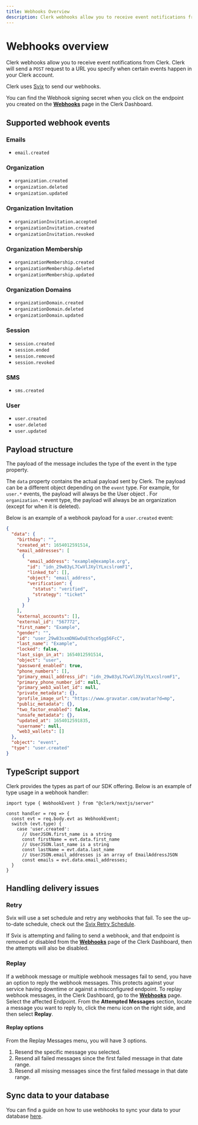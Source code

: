 ```yaml
---
title: Webhooks Overview
description: Clerk webhooks allow you to receive event notifications from Clerk. Clerk will send a POST request to a URL you specify when certain events happen in your Clerk account.
---
```


# Webhooks overview

Clerk webhooks allow you to receive event notifications from Clerk. Clerk will send a `POST` request to a URL you specify when certain events happen in your Clerk account.

Clerk uses [Svix](https://svix.com/) to send our webhooks.

You can find the Webhook signing secret when you click on the endpoint you created on the **[Webhooks](https://dashboard.clerk.com/last-active?path=webhooks)** page in the Clerk Dashboard.

## Supported webhook events

### Emails

- `email.created`

### Organization

- `organization.created`
- `organization.deleted`
- `organization.updated`

### Organization Invitation

- `organizationInvitation.accepted`
- `organizationInvitation.created`
- `organizationInvitation.revoked`

### Organization Membership

- `organizationMembership.created`
- `organizationMembership.deleted`
- `organizationMembership.updated`

### Organization Domains

- `organizationDomain.created`
- `organizationDomain.deleted`
- `organizationDomain.updated`

### Session

- `session.created`
- `session.ended`
- `session.removed`
- `session.revoked`

### SMS

- `sms.created`

### User

- `user.created`
- `user.deleted`
- `user.updated`

## Payload structure

The payload of the message includes the type of the event in the type property.

The `data` property contains the actual payload sent by Clerk. The payload can be a different object depending on the `event` type. For example, for `user.*` events, the payload will always be the User object . For `organization.*` event type, the payload will always be an organization (except for when it is deleted).

Below is an example of a webhook payload for a `user.created` event:

```json
{
  "data": {
    "birthday": "",
    "created_at": 1654012591514,
    "email_addresses": [
      {
        "email_address": "example@example.org",
        "id": "idn_29w83yL7CwVlJXylYLxcslromF1",
        "linked_to": [],
        "object": "email_address",
        "verification": {
          "status": "verified",
          "strategy": "ticket"
        }
      }
    ],
    "external_accounts": [],
    "external_id": "567772",
    "first_name": "Example",
    "gender": "",
    "id": "user_29w83sxmDNGwOuEthce5gg56FcC",
    "last_name": "Example",
    "locked": false,
    "last_sign_in_at": 1654012591514,
    "object": "user",
    "password_enabled": true,
    "phone_numbers": [],
    "primary_email_address_id": "idn_29w83yL7CwVlJXylYLxcslromF1",
    "primary_phone_number_id": null,
    "primary_web3_wallet_id": null,
    "private_metadata": {},
    "profile_image_url": "https://www.gravatar.com/avatar?d=mp",
    "public_metadata": {},
    "two_factor_enabled": false,
    "unsafe_metadata": {},
    "updated_at": 1654012591835,
    "username": null,
    "web3_wallets": []
  },
  "object": "event",
  "type": "user.created"
}
```

## TypeScript support

Clerk provides the types as part of our SDK offering. Below is an example of type usage in a webhook handler:

```tsx
import type { WebhookEvent } from "@clerk/nextjs/server"

const handler = req => {
  const evt = req.body.evt as WebhookEvent;
  switch (evt.type) {
    case 'user.created':
      // UserJSON.first_name is a string
      const firstName = evt.data.first_name
      // UserJSON.last_name is a string
      const lastName = evt.data.last_name
      // UserJSON.email_addresses is an array of EmailAddressJSON
      const emails = evt.data.email_addresses;
  }
}
```

## Handling delivery issues

### Retry

Svix will use a set schedule and retry any webhooks that fail. To see the up-to-date schedule, check out the [Svix Retry Schedule](https://docs.svix.com/retries).

If Svix is attempting and failing to send a webhook, and that endpoint is removed or disabled from the **[Webhooks](https://dashboard.clerk.com/last-active?path=webhooks)** page of the Clerk Dashboard, then the attempts will also be disabled.

### Replay

If a webhook message or multiple webhook messages fail to send, you have an option to reply the webhook messages. This protects against your service having downtime or against a misconfigured endpoint. To replay webhook messages, in the Clerk Dashboard, go to the **[Webhooks](https://dashboard.clerk.com/last-active?path=webhooks)** page. Select the affected Endpoint. From the **Attempted Messages** section, locate a message you want to reply  to, click the menu icon on the right side, and then select **Replay**.

<Images
  src="/docs/images/integrations/webhooks/replay-button.webp"
  width={1640}
  height={1144}
  alt="The Webhooks page of the Clerk Dashboard. There is a red arrow pointing to the Replay option for a failed webhook message. There is a red box around the 'Replay' button."
/>

#### Replay options

From the Replay Messages menu, you will have 3 options.
1. Resend the specific message you selected.
2. Resend all failed messages since the first failed message in that date range.
3. Resend all missing messages since the first failed message in that date range.

<Images
  src="/docs/images/integrations/webhooks/replay-options.webp"
  width={1420}
  height={779}
  alt="The Webhooks page of the Clerk Dashboard. The Replay menu, for replaying failling or missing webhook messages, is open and showing three options."
/>


## Sync data to your database

You can find a guide on how to use webhooks to sync your data to your database [here](/docs/users/sync-data).
